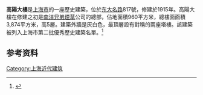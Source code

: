 {{上海市优秀历史建筑
|名称 = 高陽大樓
|图片 = [[File:Nanyang_Brothers_Tobacco,_Shanghai.jpg|250px]]
|所在 = 上海市虹口区东大名路817号
|时代 = 1915年
|编号 = 2F006
|公布 = 1994年
}}
'''高陽大樓'''是[[上海市|上海市]]的一座歷史建築，位於[[东大名路|东大名路]]817號，修建於1915年。高陽大樓在修建之初是[[南洋兄弟煙草|南洋兄弟煙草]]公司的總部，佔地面積960平方米，總樓面面積3,874平方米，高5層。建築外牆是灰白色，最頂層設有對稱的兩座塔樓。該建築被列入上海市第二批優秀歷史建築名單。<ref>{{Cite web |title=第二批优秀历史建筑 |url=http://fgj.sh.gov.cn/yxlsjzcs/20200331/30c648cb811f401192bb61dd1dd487c9.html |accessdate=2021-02-14 |author=上海市房屋管理局 |date=2019-01-14 |publisher=上海市房屋管理局}}</ref>

== 参考资料 ==
{{reflist}}

{{第二批上海市优秀历史建筑}}
[[Category:上海近代建筑|Category:上海近代建筑]]